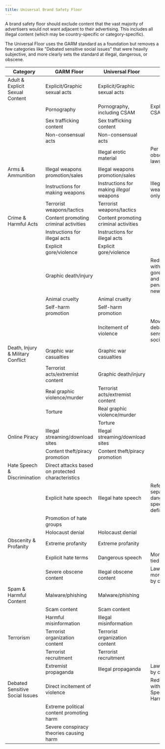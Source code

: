```yaml
---
title: Universal Brand Safety Floor
---
```


A brand safety floor should exclude content that the vast majority of advertisers would not want adjacent to their advertising. This includes all illegal content (which may be country-specific or category-specific).

The Universal Floor uses the GARM standard as a foundation but removes a few categories like "Debated sensitive social issues" that were heavily subjective, and more clearly sets the standard at illegal, dangerous, or obscene.

| Category                          | GARM Floor                                        | Universal Floor                           | Delta                                           |
| --------------------------------- | ------------------------------------------------- | ----------------------------------------- | ----------------------------------------------- |
| Adult & Explicit Sexual Content   | Explicit/Graphic sexual acts                      | Explicit/Graphic sexual acts              |                                                 |
|                                   | Pornography                                       | Pornography, including CSAM               | Explicitly add CSAM                             |
|                                   | Sex trafficking content                           | Sex trafficking content                   |                                                 |
|                                   | Non-consensual acts                               | Non-consensual acts                       |                                                 |
|                                   |                                                   | Illegal erotic material                   | Per local obscenity laws                        |
| Arms & Ammunition                 | Illegal weapons promotion/sales                   | Illegal weapons promotion/sales           |                                                 |
|                                   | Instructions for making weapons                   | Instructions for making _illegal_ weapons | Illegal weapons only                            |
|                                   | Terrorist weapons/tactics                         | Terrorist weapons/tactics                 |                                                 |
| Crime & Harmful Acts              | Content promoting criminal activities             | Content promoting criminal activities     |                                                 |
|                                   | Instructions for illegal acts                     | Instructions for illegal acts             |                                                 |
|                                   | Explicit gore/violence                            | Explicit gore/violence                    |                                                 |
|                                   | Graphic death/injury                              |                                           | Redundant with gore/violence and penalizes news |
|                                   | Animal cruelty                                    | Animal cruelty                            |                                                 |
|                                   | Self-harm promotion                               | Self-harm promotion                       |                                                 |
|                                   |                                                   | Incitement of violence                    | Moved from debated sensitive social issues      |
| Death, Injury & Military Conflict | Graphic war casualties                            | Graphic war casualties                    |                                                 |
|                                   | Terrorist acts/extremist content                  | Graphic death/injury                      |                                                 |
|                                   | Real graphic violence/murder                      | Terrorist acts/extremist content          |                                                 |
|                                   | Torture                                           | Real graphic violence/murder              |                                                 |
|                                   |                                                   | Torture                                   |                                                 |
| Online Piracy                     | Illegal streaming/download sites                  | Illegal streaming/download sites          |                                                 |
|                                   | Content theft/piracy promotion                    | Content theft/piracy promotion            |                                                 |
| Hate Speech & Discrimination      | Direct attacks based on protected characteristics |                                           |                                                 |
|                                   | Explicit hate speech                              | Illegal hate speech                       | References separate dangerous speech definition |
|                                   | Promotion of hate groups                          |                                           |                                                 |
|                                   | Holocaust denial                                  | Holocaust denial                          |                                                 |
| Obscenity & Profanity             | Extreme profanity                                 | Extreme profanity                         |                                                 |
|                                   | Explicit hate terms                               | Dangerous speech                          | More clearly tied to harm                       |
|                                   | Severe obscene content                            | Illegal obscene content                   | Laws and mores differ by country                |
| Spam & Harmful Content            | Malware/phishing                                  | Malware/phishing                          |                                                 |
|                                   | Scam content                                      | Scam content                              |                                                 |
|                                   | Harmful misinformation                            | Illegal misinformation                    |                                                 |
| Terrorism                         | Terrorist organization content                    | Terrorist organization content            |                                                 |
|                                   | Terrorist recruitment                             | Terrorist recruitment                     |                                                 |
|                                   | Extremist propaganda                              | Illegal propaganda                        | Laws differ by country                          |
| Debated Sensitive Social Issues   | Direct incitement of violence                     |                                           | Redundant with Hate Speech and Harmful Acts     |
|                                   | Extreme political content promoting harm          |                                           |                                                 |
|                                   | Severe conspiracy theories causing harm           |                                           |                                                 |
